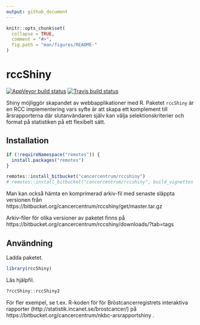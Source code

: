 ```yaml
---
output: github_document
---
```


```r
knitr::opts_chunk$set(
  collapse = TRUE,
  comment = "#>",
  fig.path = "man/figures/README-"
)
```

# rccShiny

[![AppVeyor build status](https://ci.appveyor.com/api/projects/status/h81m5d2ie1p7tqt2/branch/master?svg=true)](https://ci.appveyor.com/project/oc1lojo/rccshiny)
[![Travis build status](https://travis-ci.org/oc1lojo/rccshiny.svg?branch=master)](https://travis-ci.org/oc1lojo/rccshiny)

Shiny möjliggör skapandet av webbapplikationer med R. Paketet `rccShiny` är en RCC implementering vars syfte är att skapa ett komplement till årsrapporterna där slutanvändaren själv kan välja selektionskriterier och format på statistiken på ett flexibelt sätt.

## Installation

```r
if (!requireNamespace("remotes")) {
  install.packages("remotes")
}

remotes::install_bitbucket("cancercentrum/rccshiny")
# remotes::install_bitbucket("cancercentrum/rccshiny", build_vignettes = TRUE) # även vinjetter
```

Man kan också hämta en komprimerad arkiv-fil med senaste släppta versionen från https://bitbucket.org/cancercentrum/rccshiny/get/master.tar.gz

Arkiv-filer för olika versioner av paketet finns på
https://bitbucket.org/cancercentrum/rccshiny/downloads/?tab=tags

## Användning

Ladda paketet.

```r
library(rccShiny)
```

Läs hjälpfil.

```r
?rccShiny::rccShiny2
```

För fler exempel, se t.ex. R-koden för för Bröstcancerregistrets interaktiva rapporter (http://statistik.incanet.se/brostcancer/) på https://bitbucket.org/cancercentrum/nkbc-arsrapportshiny . 
